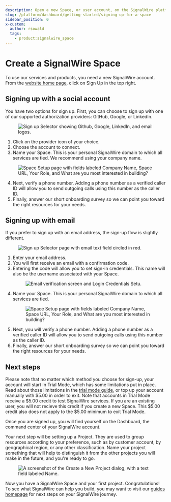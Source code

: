 ```yaml
---
description: Open a new Space, or user account, on the SignalWire platform.
slug: /platform/dashboard/getting-started/signing-up-for-a-space
sidebar_position: 0
x-custom:
  author: rsowald
  tags:
    - product:signalwire_space
---
```


# Create a SignalWire Space

To use our services and products, you need a new SignalWire account. 
From the [website home page](https://signalwire.com/), click on Sign Up in the top right.

## Signing up with a social account

You have two options for sign up. 
First, you can choose to sign up with one of our supported authorization providers: GitHub, Google, or LinkedIn.

<figure>
  <img
    className="img-600"
    src={require("./Sign-Up-Selector-Social.webP").default}
    alt="Sign up Selector showing Github, Google, LinkedIn, and email logos."
  />
</figure>

1. Click on the provider icon of your choice.
2. Choose the account to connect.
3. Name your Space. 
   This is your personal SignalWire domain to which all services are tied. 
   We recommend using your company name.

<figure>
  <img
    className="img-600"
    src={require("./Space-Setup.webP").default}
    alt="Space Setup page with fields labeled Company Name, Space URL, Your Role, and What are you most interested in building?"
  />
</figure>

4. Next, verify a phone number. Adding a phone number as a verified caller ID will allow you to send
   outgoing calls using this number as the caller ID.
5. Finally, answer our short onboarding survey so we can point you toward the right resources for your needs.

## Signing up with email

If you prefer to sign up with an email address, the sign-up flow is slightly different.

<figure>
  <img
    className="img-600"
    src={require("./Sign-Up-Selector-Email.webP").default}
    alt="Sign up Selector page with email text field circled in red."
  />
</figure>

1. Enter your email address.
2. You will first receive an email with a confirmation code.
3. Entering the code will allow you to set sign-in credentials. This name will also be the username associated with your Space.
   <figure>
     <img
       className="img-600"
       src={require("./Email-Verification-and-Login.webP").default}
       alt="Email verification screen and Login Credentials Setu."
     />
   </figure>
4. Name your Space. This is your personal SignalWire domain to which all services are tied.
   <figure>
     <img
       className="img-600"
       src={require("./Space-Setup.webP").default}
       alt="Space Setup page with fields labeled Company Name, Space URL, Your Role, and What are you most interested in building?"
     />
   </figure>
5. Next, you will verify a phone number. Adding a phone number as a verified caller ID will allow you to send outgoing calls using this number as the caller ID.
6. Finally, answer our short onboarding survey so we can point you toward the right resources for your needs.

## Next steps

Please note that no matter which method you choose for sign-up, your account will start in Trial Mode, which has some limitations put in place. 
Read about those limitations in the [trial mode guide](/platform/dashboard/guides/trial-mode), or top up your account manually with $5.00 in order to exit. 
Note that accounts in Trial Mode receive a $5.00 credit to test SignalWire services. 
If you are an existing user, you will not recieve this credit if you create a new Space. 
This $5.00 credit also does not apply to the $5.00 minimum to exit Trial Mode.

Once you are signed up, you will find yourself on the Dashboard, the command center of your SignalWire account.

Your next step will be setting up a Project. 
They are used to group resources according to your preference, such as by customer account, by geographical region, or any other classification. 
Name your project something that will help to distinguish it from the other projects you will make in the future, and you're ready to go.

<figure>
  <img className="img-600" src={require("./f22a50c-new_project.webP").default} alt="A screenshot of the Create a New Project dialog, with a text field labeled Name." />
</figure>

Now you have a SignalWire Space and your first project. Congratulations! 
To see what SignalWire can help you build, you may want to visit our [guides homepage](/guides) for next steps on your SignalWire journey.
